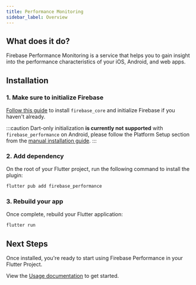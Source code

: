 ```yaml
---
title: Performance Monitoring
sidebar_label: Overview
---
```


## What does it do?

Firebase Performance Monitoring is a service that helps you to gain insight into the performance characteristics of your iOS, Android, and web apps.

<YouTube id="0EHSPFvH7vk" />

## Installation

### 1. Make sure to initialize Firebase

[Follow this guide](../overview.mdx) to install `firebase_core` and initialize Firebase if you haven't already.

:::caution
Dart-only initialization **is currently not supported** with `firebase_performance` on Android,
please follow the Platform Setup section from the [manual installation guide](../manual-installation/android.mdx).
:::

### 2. Add dependency

On the root of your Flutter project, run the following command to install the plugin:

```bash
flutter pub add firebase_performance
```

### 3. Rebuild your app

Once complete, rebuild your Flutter application:

```bash
flutter run
```

## Next Steps

Once installed, you're ready to start using Firebase Performance in your Flutter Project.

View the [Usage documentation](usage.mdx) to get started.
